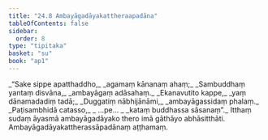 ```yaml
---
title: "24.8 Ambayāgadāyakattheraapadāna"
tableOfContents: false
sidebar:
  order: 8
type: "tipitaka"
basket: "su"
book: "ap1"
---
```



<DynamicBreadcrumb />

<Division number="30" book="ap1" bookNo="20" page="248">

<Paragraph number="3016" type="verses" book="ap1">
_“Sake sippe apatthaddho,_  
_agamaṃ kānanaṃ ahaṃ;_  
_Sambuddhaṃ yantaṃ disvāna,_  
_ambayāgaṃ adāsahaṃ._  

</Paragraph>

</Division>
<Division number="31" book="ap1" bookNo="20" page="248">

<Paragraph number="3017" type="verses" book="ap1">
_Ekanavutito kappe,_  
_yaṃ dānamadadiṃ tadā;_  
_Duggatiṃ nābhijānāmi,_  
_ambayāgassidaṃ phalaṃ._  

</Paragraph>

</Division>
<Division number="32" book="ap1" bookNo="20" page="248">

<Paragraph number="3018" type="verses" book="ap1">
_Paṭisambhidā catasso,_  
_ …pe… _  
_kataṃ buddhassa sāsanaṃ”._  

</Paragraph>

<Paragraph number="3019" book="ap1">
Itthaṃ sudaṃ āyasmā ambayāgadāyako thero imā gāthāyo abhāsitthāti.

</Paragraph>
</Division>

<Paragraph number="3020" type="center" book="ap1">
Ambayāgadāyakattherassāpadānaṃ aṭṭhamaṃ.
</Paragraph>